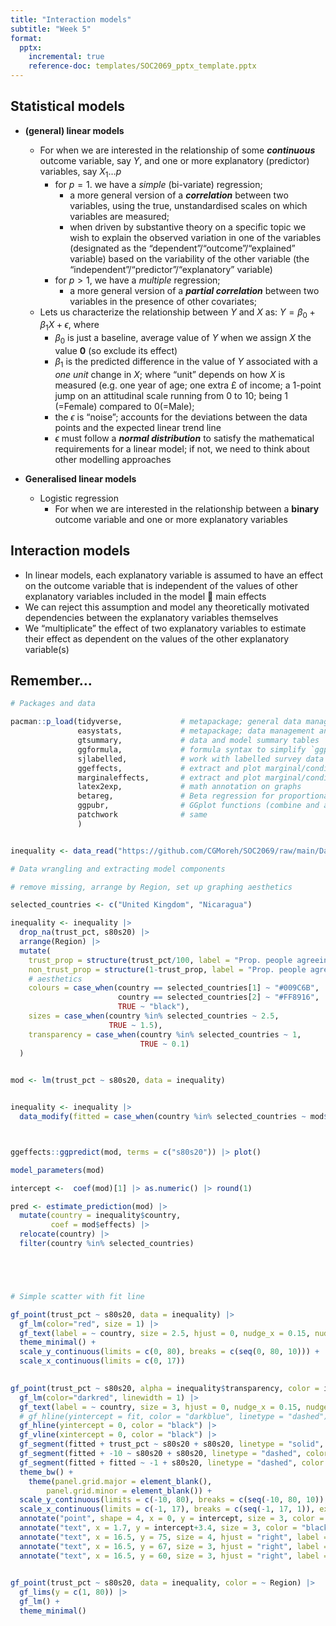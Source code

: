 ```yaml
---
title: "Interaction models"
subtitle: "Week 5"
format:
  pptx:
    incremental: true   
    reference-doc: templates/SOC2069_pptx_template.pptx
---
```


## Statistical models

-   **(general) linear models**

    -   For when we are interested in the relationship of some ***continuous*** outcome variable, say $Y$, and one or more explanatory (predictor) variables, say $X_1 \dots {p}$
        -   for $p=1$. we have a *simple* (bi-variate) regression;
            -   a more general version of a ***correlation*** between two variables, using the true, unstandardised scales on which variables are measured;
            -   when driven by substantive theory on a specific topic we wish to explain the observed variation in one of the variables (designated as the "dependent"/"outcome"/"explained" variable) based on the variability of the other variable (the "independent"/"predictor"/"explanatory" variable)
        -   for $p>1$, we have a *multiple* regression;
            -   a more general version of a ***partial correlation*** between two variables in the presence of other covariates;
    -   Lets us characterize the relationship between $Y$ and $X$ as: $Y = \beta_0 + \beta_1 X + \epsilon$, where
        -   $\beta_0$ is just a baseline, average value of $Y$ when we assign $X$ the value **0** (so exclude its effect)
        -   $\beta_1$ is the predicted difference in the value of $Y$ associated with a *one unit* change in $X$; where "unit" depends on how $X$ is measured (e.g. one year of age; one extra £ of income; a 1-point jump on an attitudinal scale running from 0 to 10; being 1 (=Female) compared to 0(=Male);
        -   the $\epsilon$ is "noise"; accounts for the deviations between the data points and the expected linear trend line
        -   $\epsilon$ must follow a ***normal distribution*** to satisfy the mathematical requirements for a linear model; if not, we need to think about other modelling approaches

-   **Generalised linear models**

    -   Logistic regression
        -   For when we are interested in the relationship between a **binary** outcome variable and one or more explanatory variables

## Interaction models

-   In linear models, each explanatory variable is assumed to have an effect on the outcome variable that is independent of the values of other explanatory variables included in the model  main effects
-   We can reject this assumption and model any theoretically motivated dependencies between the explanatory variables themselves
-   We "multiplicate" the effect of two explanatory variables to estimate their effect as dependent on the values of the other explanatory variable(s)

## Remember...

```r
# Packages and data

pacman::p_load(tidyverse,             # metapackage; general data management (especially the `dplyr` package)
               easystats,             # metapackage; data management and model summaries
               gtsummary,             # data and model summary tables
               ggformula,             # formula syntax to simplify `ggplot2` graphics
               sjlabelled,            # work with labelled survey data from other statistical packages
               ggeffects,             # extract and plot marginal/conditional/interaction effects from models
               marginaleffects,       # extract and plot marginal/conditional/interaction effects from models
               latex2exp,             # math annotation on graphs
               betareg,               # Beta regression for proportional data
               ggpubr,                # GGplot functions (combine and arrange plots on page)
               patchwork              # same
               )                


inequality <- data_read("https://github.com/CGMoreh/SOC2069/raw/main/Data/for_analysis/lab3macro.rds")
```

```r
# Data wrangling and extracting model components

# remove missing, arrange by Region, set up graphing aesthetics

selected_countries <- c("United Kingdom", "Nicaragua") 

inequality <- inequality |> 
  drop_na(trust_pct, s80s20) |> 
  arrange(Region) |> 
  mutate(
    trust_prop = structure(trust_pct/100, label = "Prop. people agreein that 'most people can be trusted'"),
    non_trust_prop = structure(1-trust_prop, label = "Prop. people agreeing that 'one cannot be too careful'"),
    # aesthetics
    colours = case_when(country == selected_countries[1] ~ "#009C6B",
                        country == selected_countries[2] ~ "#FF8916",
                        TRUE ~ "black"),
    sizes = case_when(country %in% selected_countries ~ 2.5, 
                      TRUE ~ 1.5),
    transparency = case_when(country %in% selected_countries ~ 1,
                             TRUE ~ 0.1)
  )
  

mod <- lm(trust_pct ~ s80s20, data = inequality)


inequality <- inequality |> 
  data_modify(fitted = case_when(country %in% selected_countries ~ mod$fitted.values))



ggeffects::ggpredict(mod, terms = c("s80s20")) |> plot()

model_parameters(mod)

intercept <-  coef(mod)[1] |> as.numeric() |> round(1)

pred <- estimate_prediction(mod) |> 
  mutate(country = inequality$country,
         coef = mod$effects) |> 
  relocate(country) |> 
  filter(country %in% selected_countries)






```

```r
# Simple scatter with fit line

gf_point(trust_pct ~ s80s20, data = inequality) |> 
  gf_lm(color="red", size = 1) |> 
  gf_text(label = ~ country, size = 2.5, hjust = 0, nudge_x = 0.15, nudge_y = 0.15) +
  theme_minimal() +
  scale_y_continuous(limits = c(0, 80), breaks = c(seq(0, 80, 10))) +
  scale_x_continuous(limits = c(0, 17)) 
  
```

```r



gf_point(trust_pct ~ s80s20, alpha = inequality$transparency, color = inequality$colours, size = inequality$sizes, data = inequality) |> 
  gf_lm(color="darkred", linewidth = 1) |> 
  gf_text(label = ~ country, size = 3, hjust = 0, nudge_x = 0.15, nudge_y = 0.15, alpha = inequality$transparency, color = inequality$colours) |> 
  # gf_hline(yintercept = fit, color = "darkblue", linetype = "dashed") |> 
  gf_hline(yintercept = 0, color = "black") |> 
  gf_vline(xintercept = 0, color = "black") |> 
  gf_segment(fitted + trust_pct ~ s80s20 + s80s20, linetype = "solid", color = inequality$colours, size = 0.7) |> 
  gf_segment(fitted + -10 ~ s80s20 + s80s20, linetype = "dashed", color = inequality$colours, size = 0.6) |>
  gf_segment(fitted + fitted ~ -1 + s80s20, linetype = "dashed", color = inequality$colours, size = 0.6) +
  theme_bw() +
    theme(panel.grid.major = element_blank(),
        panel.grid.minor = element_blank()) +
  scale_y_continuous(limits = c(-10, 80), breaks = c(seq(-10, 80, 10)), expand = c(0,0)) +
  scale_x_continuous(limits = c(-1, 17), breaks = c(seq(-1, 17, 1)), expand = c(0,0)) +
  annotate("point", shape = 4, x = 0, y = intercept, size = 3, color = "darkred", stroke = 2) +
  annotate("text", x = 1.7, y = intercept+3.4, size = 3, color = "black", label = paste(TeX(r"($\beta_0$)"), " (Intercept) ==", intercept), parse = TRUE) +
  annotate("text", x = 16.5, y = 75, size = 4, hjust = "right", label = paste("Model: ", TeX(r"($Trust = \beta_0 + \beta_1 \times Inequality + \epsilon$)")), parse = TRUE, color = "darkred") +
  annotate("text", x = 16.5, y = 67, size = 3, hjust = "right", label = paste(TeX(r"($Trust_{UK} \phantom{0} =  45.4 + (-3.1) \times \phantom{0} 5.40$ = 28.7)")), parse = TRUE, color = "#009C6B") +
  annotate("text", x = 16.5, y = 60, size = 3, hjust = "right", label = paste(TeX(r"($Trust_{Nic.} =  45.4 + (-3.1) \times 10.2$ = 13.7)")), parse = TRUE, color = "#FF8916")
  
```

```r

gf_point(trust_pct ~ s80s20, data = inequality, color = ~ Region) |> 
  gf_lims(y = c(1, 80)) |> 
  gf_lm() +
  theme_minimal()

```
